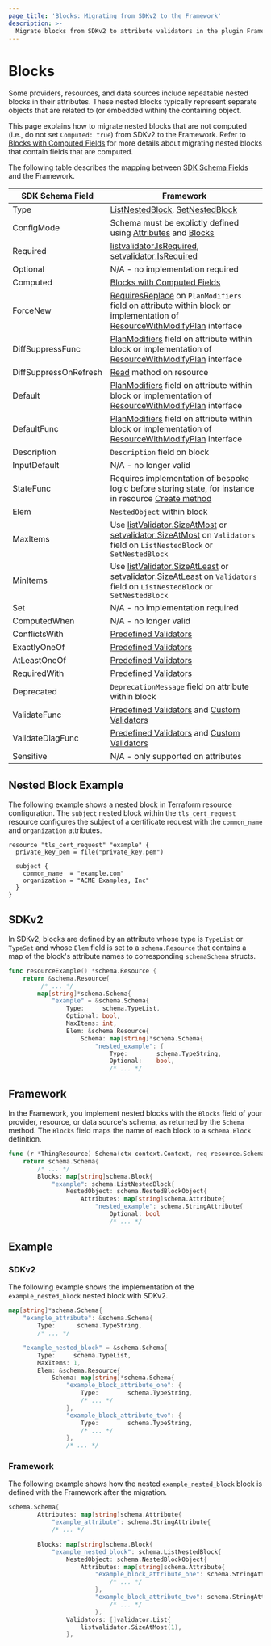 ```yaml
---
page_title: 'Blocks: Migrating from SDKv2 to the Framework'
description: >-
  Migrate blocks from SDKv2 to attribute validators in the plugin Framework.
---
```


# Blocks

Some providers, resources, and data sources include repeatable nested blocks in their attributes. These nested blocks
typically represent separate objects that are related to (or embedded within) the containing object.

This page explains how to migrate nested blocks that are not computed (i.e., do not set
`Computed: true`) from SDKv2 to the Framework. Refer to
[Blocks with Computed Fields](/plugin/framework/migrating/attributes-blocks/blocks-computed) for more details
about migrating nested blocks that contain fields that are computed.

The following table describes the mapping between [SDK Schema Fields](https://pkg.go.dev/github.com/hashicorp/terraform-plugin-sdk/helper/schema#Schema) and the Framework.

| SDK Schema Field      | Framework                                                                                                                                                                                                                                                                                                                                     |
|-----------------------|-----------------------------------------------------------------------------------------------------------------------------------------------------------------------------------------------------------------------------------------------------------------------------------------------------------------------------------------------|
| Type                  | [ListNestedBlock](/plugin/framework/migrating/attributes-blocks/blocks), [SetNestedBlock](/plugin/framework/migrating/attributes-blocks/blocks)                                                                                                                                                                                               |
| ConfigMode            | Schema must be explictly defined using [Attributes](/plugin/framework/migrating/attributes-blocks/attribute-schema) and [Blocks](/plugin/framework/migrating/attributes-blocks/blocks)                                                                                                                                                        |
| Required              | [listvalidator.IsRequired](https://pkg.go.dev/github.com/hashicorp/terraform-plugin-framework-validators/listvalidator#IsRequired), [setvalidator.IsRequired](https://pkg.go.dev/github.com/hashicorp/terraform-plugin-framework-validators/setvalidator#IsRequired)                                                                          |
| Optional              | N/A - no implementation required                                                                                                                                                                                                                                                                                                              |
| Computed              | [Blocks with Computed Fields](/plugin/framework/migrating/attributes-blocks/blocks-computed)                                                                                                                                                                                                                                                  |
| ForceNew              | [RequiresReplace](/plugin/framework/migrating/attributes-blocks/force-new) on `PlanModifiers` field on attribute within block or implementation of [ResourceWithModifyPlan](/plugin/framework/migrating/resources/plan-modification#framework) interface                                                                                      |
| DiffSuppressFunc      | [PlanModifiers](/framework/migrating/resources/plan-modification#framework) field on attribute within block or implementation of [ResourceWithModifyPlan](/plugin/framework/migrating/resources/plan-modification#framework) interface                                                                                                        |
| DiffSuppressOnRefresh | [Read](/plugin/framework/migrating/resources/crud) method on resource                                                                                                                                                                                                                                                                         |
| Default               | [PlanModifiers](/framework/migrating/resources/plan-modification#framework) field on attribute within block or implementation of [ResourceWithModifyPlan](/plugin/framework/migrating/resources/plan-modification#framework) interface                                                                                                        |
| DefaultFunc           | [PlanModifiers](/framework/migrating/resources/plan-modification#framework) field on attribute within block or implementation of [ResourceWithModifyPlan](/plugin/framework/migrating/resources/plan-modification#framework) interface                                                                                                        |
| Description           | `Description` field on block                                                                                                                                                                                                                                                                                                                  |
| InputDefault          | N/A - no longer valid                                                                                                                                                                                                                                                                                                                         |
| StateFunc             | Requires implementation of bespoke logic before storing state, for instance in resource [Create method](plugin/framework/migrating/resources/crud#framework-1)                                                                                                                                                                                |
| Elem                  | `NestedObject` within block                                                                                                                                                                      |
| MaxItems              | Use [listValidator.SizeAtMost](https://pkg.go.dev/github.com/hashicorp/terraform-plugin-framework-validators/listvalidator#SizeAtMost) or [setvalidator.SizeAtMost](https://pkg.go.dev/github.com/hashicorp/terraform-plugin-framework-validators/setvalidator#SizeAtMost) on `Validators` field on `ListNestedBlock` or `SetNestedBlock`     |
| MinItems              | Use [listValidator.SizeAtLeast](https://pkg.go.dev/github.com/hashicorp/terraform-plugin-framework-validators/listvalidator#SizeAtLeast) or [setvalidator.SizeAtLeast](https://pkg.go.dev/github.com/hashicorp/terraform-plugin-framework-validators/setvalidator#SizeAtLeast) on `Validators` field on `ListNestedBlock` or `SetNestedBlock` |
| Set                   | N/A - no implementation required                                                                                                                                                                                                                                                                                                              |                                                                                                                                                                                                                                                                                                                                                                                                                                                                   |
| ComputedWhen          | N/A - no longer valid                                                                                                                                                                                                                                                                                                                         |
| ConflictsWith         | [Predefined Validators](/plugin/framework/migrating/attributes-blocks/validators-predefined)                                                                                                                                                                                                                                                  |
| ExactlyOneOf          | [Predefined Validators](/plugin/framework/migrating/attributes-blocks/validators-predefined)                                                                                                                                                                                                                                                  |
| AtLeastOneOf          | [Predefined Validators](/plugin/framework/migrating/attributes-blocks/validators-predefined)                                                                                                                                                                                                                                                  |
| RequiredWith          | [Predefined Validators](/plugin/framework/migrating/attributes-blocks/validators-predefined)                                                                                                                                                                                                                                                  |
| Deprecated            | `DeprecationMessage` field on attribute within block                                                                                                                                                                                                                                                                                          |
| ValidateFunc          | [Predefined Validators](/plugin/framework/migrating/attributes-blocks/validators-predefined) and [Custom Validators](/plugin/framework/migrating/attributes-blocks/validators-custom)                                                                                                                                                         |
| ValidateDiagFunc      | [Predefined Validators](/plugin/framework/migrating/attributes-blocks/validators-predefined) and [Custom Validators](/plugin/framework/migrating/attributes-blocks/validators-custom)                                                                                                                                                         |
| Sensitive             | N/A - only supported on attributes                                                                                                                                                                                                                                                                                                            |


## Nested Block Example

The following example shows a nested block in Terraform resource configuration. The `subject` nested
block within the `tls_cert_request` resource configures the subject of a certificate request with the `common_name` and
`organization` attributes.

```hcl
resource "tls_cert_request" "example" {
  private_key_pem = file("private_key.pem")

  subject {
    common_name  = "example.com"
    organization = "ACME Examples, Inc"
  }
}
```


## SDKv2

In SDKv2, blocks are defined by an attribute whose type is `TypeList` or `TypeSet` and whose `Elem` field is set to a
`schema.Resource` that contains a map of the block's attribute names to corresponding `schemaSchema` structs.

```go
func resourceExample() *schema.Resource {
    return &schema.Resource{
         /* ... */
        map[string]*schema.Schema{
            "example" = &schema.Schema{
                Type:     schema.TypeList,
                Optional: bool,
                MaxItems: int,
                Elem: &schema.Resource{
                    Schema: map[string]*schema.Schema{
                        "nested_example": {
                            Type:        schema.TypeString,
                            Optional:    bool,
                            /* ... */
```

## Framework

In the Framework, you implement nested blocks with the `Blocks` field of your provider, resource, or data source's
schema, as returned by the `Schema` method. The `Blocks` field maps the name of each block to a
`schema.Block` definition.

```go
func (r *ThingResource) Schema(ctx context.Context, req resource.SchemaRequest, resp *resource.SchemaResponse) {
    return schema.Schema{
        /* ... */
        Blocks: map[string]schema.Block{
            "example": schema.ListNestedBlock{
                NestedObject: schema.NestedBlockObject{
                    Attributes: map[string]schema.Attribute{
                        "nested_example": schema.StringAttribute{
                            Optional: bool
                            /* ... */
```

##  Example

### SDKv2

The following example shows the implementation of the `example_nested_block` nested block with SDKv2.

```go
map[string]*schema.Schema{
    "example_attribute": &schema.Schema{
        Type:      schema.TypeString,
        /* ... */

    "example_nested_block" = &schema.Schema{
        Type:     schema.TypeList,
        MaxItems: 1,
        Elem: &schema.Resource{
            Schema: map[string]*schema.Schema{
                "example_block_attribute_one": {
                    Type:        schema.TypeString,
                    /* ... */
                },
                "example_block_attribute_two": {
                    Type:        schema.TypeString,
                    /* ... */
                },
                /* ... */
```

### Framework

The following example shows how the nested `example_nested_block` block
is defined with the Framework after the migration.

```go
schema.Schema{
        Attributes: map[string]schema.Attribute{
            "example_attribute": schema.StringAttribute{
            /* ... */

        Blocks: map[string]schema.Block{
            "example_nested_block": schema.ListNestedBlock{
                NestedObject: schema.NestedBlockObject{
                    Attributes: map[string]schema.Attribute{
                        "example_block_attribute_one": schema.StringAttribute{
                            /* ... */
                        },
                        "example_block_attribute_two": schema.StringAttribute{
                            /* ... */
                        },
                Validators: []validator.List{
                    listvalidator.SizeAtMost(1),
                },
```
